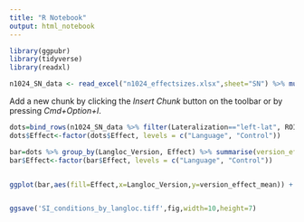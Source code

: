 ```yaml
---
title: "R Notebook"
output: html_notebook
---
```


```r
library(ggpubr)
library(tidyverse)
library(readxl)

n1024_SN_data <- read_excel("n1024_effectsizes.xlsx",sheet="SN") %>% mutate(Effect = replace(Effect, Effect == "S", "Language")) %>% mutate(Effect = replace(Effect, Effect == "N", "Control"))

```

Add a new chunk by clicking the *Insert Chunk* button on the toolbar or by pressing *Cmd+Option+I*.

```r


dots=bind_rows(n1024_SN_data %>% filter(Lateralization=="left-lat", ROI<=6) %>% group_by(Subject, Langloc_Version, Effect) %>% summarise(roi_mean=mean(EffectSize)), n1024_SN_data %>% filter(Lateralization=="right-lat", ROI>6) %>% group_by(Subject, Langloc_Version, Effect) %>% summarise(roi_mean=mean(EffectSize)))
dots$Effect<-factor(dots$Effect, levels = c("Language", "Control"))

bar=dots %>% group_by(Langloc_Version, Effect) %>% summarise(version_effect_mean=mean(roi_mean))
bar$Effect<-factor(bar$Effect, levels = c("Language", "Control"))


ggplot(bar,aes(fill=Effect,x=Langloc_Version,y=version_effect_mean)) + geom_bar(position=position_dodge(.9),stat='identity') + geom_point(data=dots, aes(color=Effect,x=Langloc_Version,y=roi_mean), position=position_dodge(width=.9)) + scale_y_continuous(limits = c(-3, 7)) + ggtitle("Language & control activation estimates across language localizer versions") +xlab("Language Localizer Version") + ylab("BOLD Percent Signal Change") + theme_pubr()


ggsave('SI_conditions_by_langloc.tiff',fig,width=10,height=7)
```

